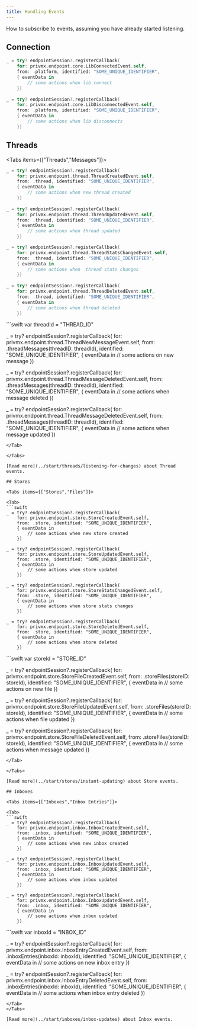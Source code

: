 ```yaml
---
title: Handling Events
---
```


How to subscribe to events, assuming you have already started listening.

## Connection

```swift
_ = try? endpointSession?.registerCallback(
    for: privmx.endpoint.core.LibConnectedEvent.self,
    from: .platform, identified: "SOME_UNIQUE_IDENTIFIER",
    { eventData in
        // some actions when lib connect
    })
    
_ = try? endpointSession?.registerCallback(
    for: privmx.endpoint.core.LibDisconnectedEvent.self,
    from: .platform, identified: "SOME_UNIQUE_IDENTIFIER",
    { eventData in
        // some actions when lib disconnects
    })
```

## Threads

<Tabs items={["Threads","Messages"]}>
<Tab>
```swift
_ = try? endpointSession?.registerCallback(
    for: privmx.endpoint.thread.ThreadCreatedEvent.self,
    from: .thread, identified: "SOME_UNIQUE_IDENTIFIER",
    { eventData in
        // some actions when new thread created
    })
    
_ = try? endpointSession?.registerCallback(
    for: privmx.endpoint.thread.ThreadUpdatedEvent.self,
    from: .thread, identified: "SOME_UNIQUE_IDENTIFIER",
    { eventData in
        // some actions when thread updated
    })

_ = try? endpointSession?.registerCallback(
    for: privmx.endpoint.thread.ThreadStatsChangedEvent.self,
    from: .thread, identified: "SOME_UNIQUE_IDENTIFIER",
    { eventData in
        // some actions when  thread stats changes
    })
    
_ = try? endpointSession?.registerCallback(
    for: privmx.endpoint.thread.ThreadDeletedEvent.self,
    from: .thread, identified: "SOME_UNIQUE_IDENTIFIER",
    { eventData in
        // some actions when thread deleted
    })
```
</Tab>

<Tab>
```swift
var threadId = "THREAD_ID"
				
_ = try? endpointSession?.registerCallback(
    for: privmx.endpoint.thread.ThreadNewMessageEvent.self,
    from: .threadMessages(threadID: threadId), identified: "SOME_UNIQUE_IDENTIFIER",
    { eventData in
        // some actions on new message
    })
    
_ = try? endpointSession?.registerCallback(
    for: privmx.endpoint.thread.ThreadMessageDeletedEvent.self,
    from: .threadMessages(threadID: threadId), identified: "SOME_UNIQUE_IDENTIFIER",
    { eventData in
        // some actions when message deleted
    })

_ = try? endpointSession?.registerCallback(
    for: privmx.endpoint.thread.ThreadMessageDeletedEvent.self,
    from: .threadMessages(threadID: threadId), identified: "SOME_UNIQUE_IDENTIFIER",
    { eventData in
        // some actions when message updated
    })
```
</Tab>

</Tabs>

[Read more](../start/threads/listening-for-changes) about Thread events.

## Stores

<Tabs items={["Stores","Files"]}>

<Tab>
```swift
_ = try? endpointSession?.registerCallback(
    for: privmx.endpoint.store.StoreCreatedEvent.self,
    from: .store, identified: "SOME_UNIQUE_IDENTIFIER",
    { eventData in
        // some actions when new store created
    })
    
_ = try? endpointSession?.registerCallback(
    for: privmx.endpoint.store.StoreUpdatedEvent.self,
    from: .store, identified: "SOME_UNIQUE_IDENTIFIER",
    { eventData in
        // some actions when store updated
    })

_ = try? endpointSession?.registerCallback(
    for: privmx.endpoint.store.StoreStatsChangedEvent.self,
    from: .store, identified: "SOME_UNIQUE_IDENTIFIER",
    { eventData in
        // some actions when store stats changes
    })
    
_ = try? endpointSession?.registerCallback(
    for: privmx.endpoint.store.StoreDeletedEvent.self,
    from: .store, identified: "SOME_UNIQUE_IDENTIFIER",
    { eventData in
        // some actions when store deleted
    })
```
</Tab>

<Tab>
```swift
var storeId = "STORE_ID"
				
_ = try? endpointSession?.registerCallback(
    for: privmx.endpoint.store.StoreFileCreatedEvent.self,
    from: .storeFiles(storeID: storeId), identified: "SOME_UNIQUE_IDENTIFIER",
    { eventData in
        // some actions on new file
    })
    
_ = try? endpointSession?.registerCallback(
    for: privmx.endpoint.store.StoreFileUpdatedEvent.self,
    from: .storeFiles(storeID: storeId), identified: "SOME_UNIQUE_IDENTIFIER",
    { eventData in
        // some actions when file updated
    })

_ = try? endpointSession?.registerCallback(
    for: privmx.endpoint.store.StoreFileDeletedEvent.self,
    from: .storeFiles(storeID: storeId), identified: "SOME_UNIQUE_IDENTIFIER",
    { eventData in
        // some actions when message updated
    })
```
</Tab>

</Tabs>

[Read more](../start/stores/instant-updating) about Store events.

## Inboxes

<Tabs items={["Inboxes","Inbox Entries"]}>

<Tab>
```swift
_ = try? endpointSession?.registerCallback(
    for: privmx.endpoint.inbox.InboxCreatedEvent.self,
    from: .inbox, identified: "SOME_UNIQUE_IDENTIFIER",
    { eventData in
        // some actions when new inbox created
    })
    
_ = try? endpointSession?.registerCallback(
    for: privmx.endpoint.inbox.InboxUpdatedEvent.self,
    from: .inbox, identified: "SOME_UNIQUE_IDENTIFIER",
    { eventData in
        // some actions when inbox updated
    })

_ = try? endpointSession?.registerCallback(
    for: privmx.endpoint.inbox.InboxUpdatedEvent.self,
    from: .inbox, identified: "SOME_UNIQUE_IDENTIFIER",
    { eventData in
        // some actions when inbox updated
    })
```
</Tab>

<Tab>
```swift
var inboxId = "INBOX_ID"
				
_ = try? endpointSession?.registerCallback(
    for: privmx.endpoint.inbox.InboxEntryCreatedEvent.self,
    from: .inboxEntries(inboxId: inboxId), identified: "SOME_UNIQUE_IDENTIFIER",
    { eventData in
        // some actions on new inbox entry
    })
    
_ = try? endpointSession?.registerCallback(
    for: privmx.endpoint.inbox.InboxEntryDeletedEvent.self,
    from: .inboxEntries(inboxId: inboxId), identified: "SOME_UNIQUE_IDENTIFIER",
    { eventData in
        // some actions when inbox entry deleted
    })
```
</Tab>
</Tabs>

[Read more](../start/inboxes/inbox-updates) about Inbox events.
